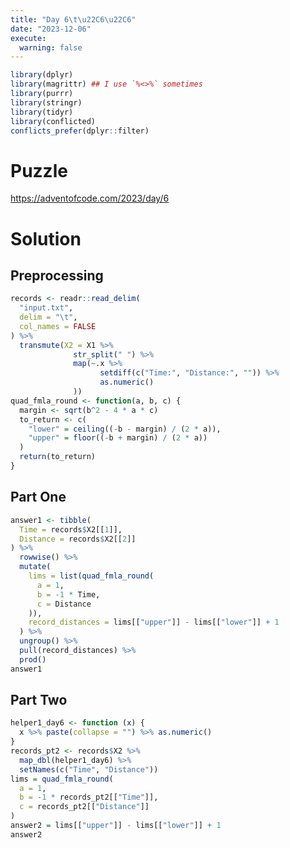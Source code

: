 ```yaml
---
title: "Day 6\t\u22C6\u22C6"
date: "2023-12-06"
execute:
  warning: false
---
```


```r
library(dplyr)
library(magrittr) ## I use `%<>%` sometimes
library(purrr)
library(stringr)
library(tidyr)
library(conflicted)
conflicts_prefer(dplyr::filter)
```

# Puzzle

<https://adventofcode.com/2023/day/6>

# Solution

## Preprocessing

```r
records <- readr::read_delim(
  "input.txt", 
  delim = "\t", 
  col_names = FALSE
) %>% 
  transmute(X2 = X1 %>% 
              str_split(" ") %>% 
              map(~.x %>% 
                    setdiff(c("Time:", "Distance:", "")) %>% 
                    as.numeric()
              ))
quad_fmla_round <- function(a, b, c) {
  margin <- sqrt(b^2 - 4 * a * c)
  to_return <- c(
    "lower" = ceiling((-b - margin) / (2 * a)),
    "upper" = floor((-b + margin) / (2 * a))
  )
  return(to_return)
}
```

## Part One

```r
answer1 <- tibble(
  Time = records$X2[[1]],
  Distance = records$X2[[2]]
) %>%
  rowwise() %>% 
  mutate(
    lims = list(quad_fmla_round(
      a = 1,
      b = -1 * Time, 
      c = Distance
    )),
    record_distances = lims[["upper"]] - lims[["lower"]] + 1
  ) %>% 
  ungroup() %>% 
  pull(record_distances) %>%
  prod()
answer1
```

## Part Two

```r
helper1_day6 <- function (x) {
  x %>% paste(collapse = "") %>% as.numeric()
}
records_pt2 <- records$X2 %>% 
  map_dbl(helper1_day6) %>% 
  setNames(c("Time", "Distance"))
lims = quad_fmla_round(
  a = 1, 
  b = -1 * records_pt2[["Time"]], 
  c = records_pt2[["Distance"]]
)
answer2 = lims[["upper"]] - lims[["lower"]] + 1
answer2
```
